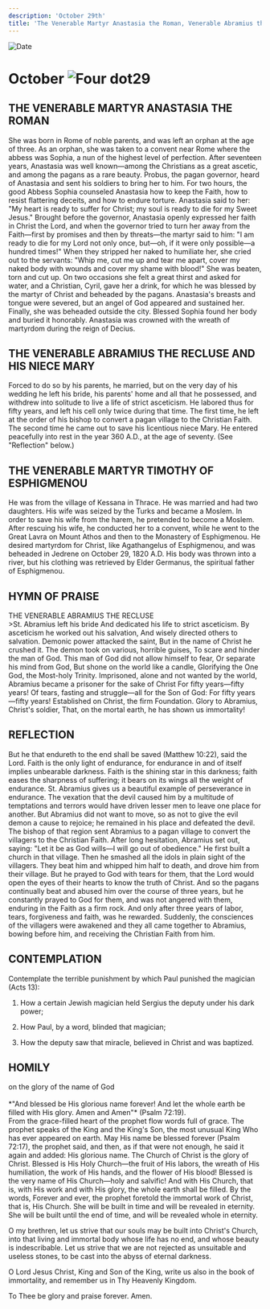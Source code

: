 ```yaml
---
description: 'October 29th'
title: 'The Venerable Martyr Anastasia the Roman, Venerable Abramius the Recluse and His Niece Mary, Venerable Martyr Timothy of Esphigmenou'
---
```


<CustomPaginator />
<RunningHead />

<Image src="/title-imprint.png" height={68} width={50} alt="Date" className="title-imprint"/>

# <div id="date">October <Image className="four-dot" src="/four-dot.png" height={15} width={15} alt="Four dot" />29</div>

## THE VENERABLE MARTYR ANASTASIA THE ROMAN

She was born in Rome of noble parents, and was left an orphan at the age of three. As an orphan, she was taken to a convent near Rome where the abbess was Sophia, a nun of the highest level of perfection. After seventeen years, Anastasia was well known—among the Christians as a great ascetic, and among the pagans as a rare beauty. Probus, the pagan governor, heard of Anastasia and sent his soldiers to bring her to him. For two hours, the good Abbess Sophia counseled Anastasia how to keep the Faith, how to resist flattering deceits, and how to endure torture. Anastasia said to her: "My heart is ready to suffer for Christ; my soul is ready to die for my Sweet Jesus." Brought before the governor, Anastasia openly expressed her faith in Christ the Lord, and when the governor tried to turn her away from the Faith—first by promises and then by threats—the martyr said to him: "I am ready to die for my Lord not only once, but—oh, if it were only possible—a hundred times!" When they stripped her naked to humiliate her, she cried out to the servants: "Whip me, cut me up and tear me apart, cover my naked body with wounds and cover my shame with blood!" She was beaten, torn and cut up. On two occasions she felt a great thirst and asked for water, and a Christian, Cyril, gave her a drink, for which he was blessed by the martyr of Christ and beheaded by the pagans. Anastasia's breasts and tongue were severed, but an angel of God appeared and sustained her. Finally, she was beheaded outside the city. Blessed Sophia found her body and buried it honorably. Anastasia was crowned with the wreath of martyrdom during the reign of Decius.

## THE VENERABLE ABRAMIUS THE RECLUSE AND HIS NIECE MARY

Forced to do so by his parents, he married, but on the very day of his wedding he left his bride, his parents' home and all that he possessed, and withdrew into solitude to live a life of strict asceticism. He labored thus for fifty years, and left his cell only twice during that time. The first time, he left at the order of his bishop to convert a pagan village to the Christian Faith. The second time he came out to save his licentious niece Mary. He entered peacefully into rest in the year 360 A.D., at the age of seventy. (See "Reflection" below.)

## THE VENERABLE MARTYR TIMOTHY OF ESPHIGMENOU

He was from the village of Kessana in Thrace. He was married and had two daughters. His wife was seized by the Turks and became a Moslem. In order to save his wife from the harem, he pretended to become a Moslem. After rescuing his wife, he conducted her to a convent, while he went to the Great Lavra on Mount Athos and then to the Monastery of Esphigmenou. He desired martyrdom for Christ, like Agathangelus of Esphigmenou, and was beheaded in Jedrene on October 29, 1820 A.D. His body was thrown into a river, but his clothing was retrieved by Elder Germanus, the spiritual father of Esphigmenou.


## HYMN OF PRAISE
<div style={{textAlign:'center', color:'crimson', fontWeight:'bold'}}>
THE VENERABLE ABRAMIUS THE RECLUSE
</div>
>St. Abramius left his bride  
And dedicated his life to strict asceticism.  
By asceticism he worked out his salvation,  
And wisely directed others to salvation.  
Demonic power attacked the saint,  
But in the name of Christ he crushed it.  
The demon took on various, horrible guises,  
To scare and hinder the man of God.  
This man of God did not allow himself to fear,  
Or separate his mind from God,  
But shone on the world like a candle,  
Glorifying the One God, the Most-holy Trinity.  
Imprisoned, alone and not wanted by the world,  
Abramius became a prisoner for the sake of Christ  
For fifty years—fifty years!  
Of tears, fasting and struggle—all for the Son of God:  
For fifty years—fifty years!  
Established on Christ, the firm Foundation.  
Glory to Abramius, Christ's soldier,  
That, on the mortal earth, he has shown us immortality!  


## REFLECTION

But he that endureth to the end shall be saved (Matthew 10:22), said the Lord. Faith is the only light of endurance, for endurance in and of itself implies unbearable darkness. Faith is the shining star in this darkness; faith eases the sharpness of suffering; it bears on its wings all the weight of endurance. St. Abramius gives us a beautiful example of perseverance in endurance. The vexation that the devil caused him by a multitude of temptations and terrors would have driven lesser men to leave one place for another. But Abramius did not want to move, so as not to give the evil demon a cause to rejoice; he remained in his place and defeated the devil. The bishop of that region sent Abramius to a pagan village to convert the villagers to the Christian Faith. After long hesitation, Abramius set out, saying: "Let it be as God wills—I will go out of obedience." He first built a church in that village. Then he smashed all the idols in plain sight of the villagers. They beat him and whipped him half to death, and drove him from their village. But he prayed to God with tears for them, that the Lord would open the eyes of their hearts to know the truth of Christ. And so the pagans continually beat and abused him over the course of three years, but he constantly prayed to God for them, and was not angered with them, enduring in the Faith as a firm rock. And only after three years of labor, tears, forgiveness and faith, was he rewarded. Suddenly, the consciences of the villagers were awakened and they all came together to Abramius, bowing before him, and receiving the Christian Faith from him.

## CONTEMPLATION

Contemplate the terrible punishment by which Paul punished the magician (Acts 13):

1. How a certain Jewish magician held Sergius the deputy under his dark power;

2. How Paul, by a word, blinded that magician;

3. How the deputy saw that miracle, believed in Christ and was baptized.


## HOMILY
<div style={{textAlign:'center', color:'crimson', fontWeight:'bold'}}>
on the glory of the name of God
</div>
<br />
<div style={{textAlign:'right'}}>
*"And blessed be His glorious name forever! And let the whole earth be filled with His glory. Amen and Amen"* (Psalm 72:19).
</div>
From the grace-filled heart of the prophet flow words full of grace. The prophet speaks of the King and the King's Son, the most unusual King Who has ever appeared on earth. May His name be blessed forever (Psalm 72:17), the prophet said, and then, as if that were not enough, he said it again and added: His glorious name. The Church of Christ is the glory of Christ. Blessed is His Holy Church—the fruit of His labors, the wreath of His humiliation, the work of His hands, and the flower of His blood! Blessed is the very name of His Church—holy and salvific! And with His Church, that is, with His work and with His glory, the whole earth shall be filled. By the words, Forever and ever, the prophet foretold the immortal work of Christ, that is, His Church. She will be built in time and will be revealed in eternity. She will be built until the end of time, and will be revealed whole in eternity.

O my brethren, let us strive that our souls may be built into Christ's Church, into that living and immortal body whose life has no end, and whose beauty is indescribable. Let us strive that we are not rejected as unsuitable and useless stones, to be cast into the abyss of eternal darkness.

O Lord Jesus Christ, King and Son of the King, write us also in the book of immortality, and remember us in Thy Heavenly Kingdom.

To Thee be glory and praise forever. Amen.

